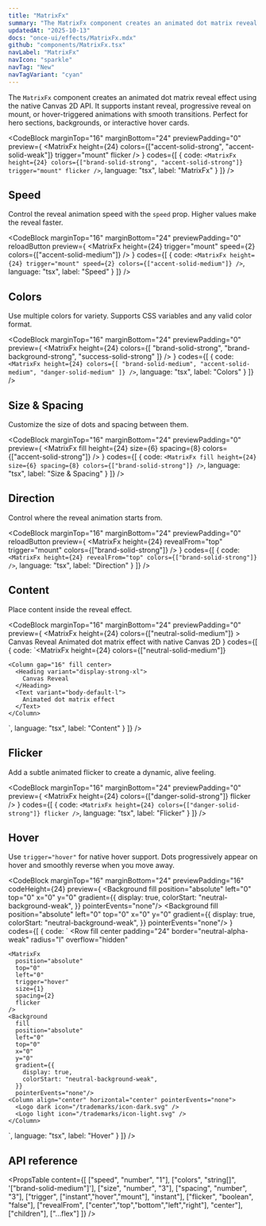 ```yaml
---
title: "MatrixFx"
summary: "The MatrixFx component creates an animated dot matrix reveal effect using native Canvas 2D API."
updatedAt: "2025-10-13"
docs: "once-ui/effects/MatrixFx.mdx"
github: "components/MatrixFx.tsx"
navLabel: "MatrixFx"
navIcon: "sparkle"
navTag: "New"
navTagVariant: "cyan"
---
```


The `MatrixFx` component creates an animated dot matrix reveal effect using the native Canvas 2D API. It supports instant reveal, progressive reveal on mount, or hover-triggered animations with smooth transitions. Perfect for hero sections, backgrounds, or interactive hover cards.

<CodeBlock
  marginTop="16"
  marginBottom="24"
  previewPadding="0"
  preview={
    <MatrixFx
      height={24}
      colors={["accent-solid-strong", "accent-solid-weak"]}
      trigger="mount"
      flicker
    />
  }
  codes={[
    {
      code:
`<MatrixFx
    height={24}
    colors={["brand-solid-strong", "accent-solid-strong"]}
    trigger="mount"
    flicker
/>`,
      language: "tsx",
      label: "MatrixFx"
    }
  ]}
/>

## Speed

Control the reveal animation speed with the `speed` prop. Higher values make the reveal faster.

<CodeBlock
  marginTop="16"
  marginBottom="24"
  previewPadding="0"
  reloadButton
  preview={
    <MatrixFx
      height={24}
      trigger="mount"
      speed={2}
      colors={["accent-solid-medium"]}
    />
  }
  codes={[
    {
      code:
`<MatrixFx
    height={24}
    trigger="mount"
    speed={2}
    colors={["accent-solid-medium"]}
/>`,
      language: "tsx",
      label: "Speed"
    }
  ]}
/>

## Colors

Use multiple colors for variety. Supports CSS variables and any valid color format.

<CodeBlock
  marginTop="16"
  marginBottom="24"
  previewPadding="0"
  preview={
    <MatrixFx
      height={24}
      colors={[
        "brand-solid-strong",
        "brand-background-strong",
        "success-solid-strong"
      ]}
    />
  }
  codes={[
    {
      code:
`<MatrixFx
    height={24}
    colors={[
        "brand-solid-medium",
        "accent-solid-medium",
        "danger-solid-medium"
    ]}
/>`,
      language: "tsx",
      label: "Colors"
    }
  ]}
/>

## Size & Spacing

Customize the size of dots and spacing between them.

<CodeBlock
  marginTop="16"
  marginBottom="24"
  previewPadding="0"
  preview={
    <MatrixFx
      fill
      height={24}
      size={6}
      spacing={8}
      colors={["accent-solid-strong"]}
    />
  }
  codes={[
    {
      code:
`<MatrixFx
    fill
    height={24}
    size={6}
    spacing={8}
    colors={["brand-solid-strong"]}
/>`,
      language: "tsx",
      label: "Size & Spacing"
    }
  ]}
/>

## Direction

Control where the reveal animation starts from.

<CodeBlock
  marginTop="16"
  marginBottom="24"
  previewPadding="0"
  reloadButton
  preview={
    <MatrixFx
      height={24}
      revealFrom="top"
      trigger="mount"
      colors={["brand-solid-strong"]}
    />
  }
  codes={[
    {
      code:
`<MatrixFx
    height={24}
    revealFrom="top"
    colors={["brand-solid-strong"]}
/>`,
      language: "tsx",
      label: "Direction"
    }
  ]}
/>

## Content

Place content inside the reveal effect.

<CodeBlock
  marginTop="16"
  marginBottom="24"
  previewPadding="0"
  preview={
    <MatrixFx
      height={24}
      colors={["neutral-solid-medium"]}
    >
      <Column gap="16" fill center>
        <Heading variant="display-strong-xl" onBackground="neutral-strong" align="center">
          Canvas Reveal
        </Heading>
        <Text variant="body-default-l" onBackground="neutral-weak" align="center">
          Animated dot matrix effect with native Canvas 2D
        </Text>
      </Column>
    </MatrixFx>
  }
  codes={[
    {
      code:
`<MatrixFx
    height={24}
    colors={["neutral-solid-medium"]}
>
    <Column gap="16" fill center>
      <Heading variant="display-strong-xl">
        Canvas Reveal
      </Heading>
      <Text variant="body-default-l">
        Animated dot matrix effect
      </Text>
    </Column>
</MatrixFx>`,
      language: "tsx",
      label: "Content"
    }
  ]}
/>

## Flicker

Add a subtle animated flicker to create a dynamic, alive feeling.

<CodeBlock
  marginTop="16"
  marginBottom="24"
  previewPadding="0"
  preview={
    <MatrixFx
      height={24}
      colors={["danger-solid-strong"]}
      flicker
    />
  }
  codes={[
    {
      code:
`<MatrixFx
    height={24}
    colors={["danger-solid-strong"]}
    flicker
/>`,
      language: "tsx",
      label: "Flicker"
    }
  ]}
/>

## Hover

Use `trigger="hover"` for native hover support. Dots progressively appear on hover and smoothly reverse when you move away.

<CodeBlock
  marginTop="16"
  marginBottom="24"
  previewPadding="16"
  codeHeight={24}
  preview={
    <Row gap="16" fillWidth height={24}>
      <Row
        fill
        center
        padding="24"
        border="neutral-alpha-weak"
        radius="l"
        overflow="hidden"
      >
        <MatrixFx
          position="absolute"
          top="0"
          left="0"
          trigger="hover"
          size={1}
          spacing={2}
          flicker
        />
        <Background
          fill
          position="absolute"
          left="0"
          top="0"
          x="0"
          y="0"
          gradient={{
            display: true,
            colorStart: "neutral-background-weak",
          }}
          pointerEvents="none"/>
        <Column align="center" horizontal="center" pointerEvents="none">
          <Logo dark icon="/trademarks/icon-dark.svg" />
          <Logo light icon="/trademarks/icon-light.svg" />
        </Column>
      </Row>
      <Row
        fill
        center
        padding="24"
        border="neutral-alpha-weak"
        radius="l"
        overflow="hidden"
      >
        <MatrixFx
          position="absolute"
          top="0"
          left="0"
          trigger="hover"
          size={1}
          spacing={2}
          flicker
          revealFrom="bottom"
        />
        <Background
          fill
          position="absolute"
          left="0"
          top="0"
          x="0"
          y="0"
          gradient={{
            display: true,
            colorStart: "neutral-background-weak",
          }}
          pointerEvents="none"/>
        <Column align="center" horizontal="center" pointerEvents="none">
          <Logo dark icon="/trademarks/icon-dark.svg" />
          <Logo light icon="/trademarks/icon-light.svg" />
        </Column>
      </Row>
    </Row>
  }
  codes={[
    {
      code:
`
<Row
    fill
    center
    padding="24"
    border="neutral-alpha-weak"
    radius="l"
    overflow="hidden"
>
    <MatrixFx
      position="absolute"
      top="0"
      left="0"
      trigger="hover"
      size={1}
      spacing={2}
      flicker
    />
    <Background
      fill
      position="absolute"
      left="0"
      top="0"
      x="0"
      y="0"
      gradient={{
        display: true,
        colorStart: "neutral-background-weak",
      }}
      pointerEvents="none"/>
    <Column align="center" horizontal="center" pointerEvents="none">
      <Logo dark icon="/trademarks/icon-dark.svg" />
      <Logo light icon="/trademarks/icon-light.svg" />
    </Column>
</Row>
<Row
    fill
    center
    padding="24"
    border="neutral-alpha-weak"
    radius="l"
    overflow="hidden"
>
    <MatrixFx
      position="absolute"
      top="0"
      left="0"
      trigger="hover"
      size={1}
      spacing={2}
      flicker
      revealFrom="bottom"
    />
    <Background
      fill
      position="absolute"
      left="0"
      top="0"
      x="0"
      y="0"
      gradient={{
        display: true,
        colorStart: "neutral-background-weak",
      }}
      pointerEvents="none"/>
    <Column align="center" horizontal="center" pointerEvents="none">
      <Logo dark icon="/trademarks/icon-dark.svg" />
      <Logo light icon="/trademarks/icon-light.svg" />
    </Column>
</Row>`,
      language: "tsx",
      label: "Hover"
    }
  ]}
/>

## API reference

<PropsTable
  content={[
    ["speed", "number", "1"],
    ["colors", "string[]", '["brand-solid-medium"]'],
    ["size", "number", "3"],
    ["spacing", "number", "3"],
    ["trigger", ["instant","hover","mount"], "instant"],
    ["flicker", "boolean", "false"],
    ["revealFrom", ["center","top","bottom","left","right"], "center"],
    ["children"],
    ["...flex"]
  ]}
/>
